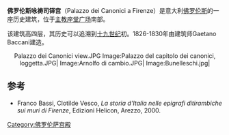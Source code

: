 '''佛罗伦斯咏祷司铎宫'''（Palazzo dei Canonici a Firenze）是意大利[[佛罗伦斯|佛罗伦斯]]的一座历史建筑，位于[[主教座堂广场_(佛罗伦斯)|主教座堂广场]]南部。

该建筑高四层，其历史可以追溯到[[十九世纪|十九世纪]]初。1826-1830年由建筑师Gaetano Baccani建造。

<center><gallery>
Palazzo dei Canonici view.JPG
Image:Palazzo del capitolo dei canonici, loggetta.JPG|
Image:Arnolfo di cambio.JPG|
Image:Bunelleschi.jpg|
</gallery></center>

==参考==
*Franco Bassi, Clotilde Vesco, ''La storia d'Italia nelle epigrafi ditirambiche sui muri di Firenze'', Edizioni Helicon, Arezzo, 2000.
[[Category:佛罗伦萨宫殿|Category:佛罗伦萨宫殿]]